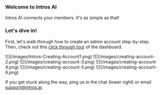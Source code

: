 ### **Welcome to Intros AI**

Intros AI connects your members. It's as simple as that!


### **Let's dive in!**

First, let's walk through how to create an admin account step-by-step. Then, check out this [click through tour](https://introsai.navattic.com/y110888) of the dashboard.



<Steps>
  <Step title="Sign in at https://www.intros.club/dashboard">
    ![](/images/Intros-Creating-Account1.png)
  </Step>
  <Step title="Select Sign Up">
    ![](/images/creating-account-2.png)
    ![](/images/creating-account-3.png)
  </Step>
  <Step title="Enter your Name">
    ![](/images/creating-account-4.png)
  </Step>
  <Step title="Upload your Logo">
    ![](/images/creating-account-5.png)
  </Step>
  <Step title="Select Introduction Style (we suggest starting with both!)">
    ![](/images/creating-account-6.png)
  </Step>
</Steps>

If you get stuck along the way, ping us in the chat (lower right) or email support@intros.ai.
